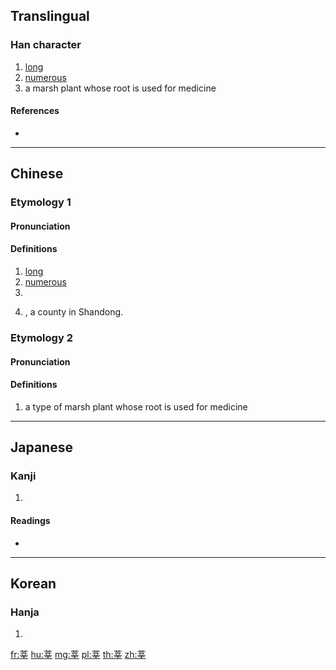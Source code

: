{{character info/new}}
==Translingual==

===Han character===
{{Han char|rn=140|rad=艸|as=07|sn=13|four=44401|canj=TYTJ}}

# [[long]]
# [[numerous]]
# a marsh plant whose root is used for medicine

====References====
* {{Han ref|kx=1034.130|dkj=31056|dj=1493.170|hdz=53224.010|uh=8398|ud=33688|bh=B2F1|bd=45809}}

----

==Chinese==
{{zh-forms}}

===Etymology 1===
{{wikipedia|莘姓|lang=zh}}

====Pronunciation====
{{zh-pron
|m=shēn
|c=san1
|h=
|md=
|mn=
|w=
|mc=y
|oc=y
|cat=a,pn
}}

====Definitions====
{{zh-hanzi}}

# [[long]]
# [[numerous]]
# {{surname|lang=zh}}
# {{zh-div|縣}} {{w|Shen County}}, a county in Shandong.

===Etymology 2===

====Pronunciation====
{{zh-pron
|m=xīn
|c=
|h=
|md=
|mn=
|w=
|mc=y
|oc=y
|cat=n
}}

====Definitions====
{{zh-hanzi}}

# a type of marsh plant whose root is used for medicine {{attention|zh|what type of plant? taxonomic name?}}

----

==Japanese==

===Kanji===
{{ja-kanji|grade=|rs=艸07}}

# {{defn|lang=ja|sort=艸07}}

====Readings====
* {{ja-readings|on=[[しん]] (shin)|kun=|nanori=}}

----

==Korean==

===Hanja===
{{ko-hanja|hangeul=신|eumhun=|rv=sin|mr=sin|y=sin}}

# {{defn|lang=ko|sort=艸07}}

[[fr:莘]]
[[hu:莘]]
[[mg:莘]]
[[pl:莘]]
[[th:莘]]
[[zh:莘]]